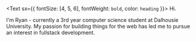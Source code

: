 <Text sx={{ fontSize: [4, 5, 6], fontWeight: `bold`, color: `heading` }}>
  Hi.
</Text>

I'm Ryan - currently a 3rd year computer science student at Dalhousie University.
My passion for building things for the web has led me to pursue an interest
in fullstack development.

